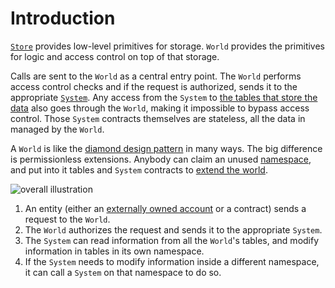 # Introduction

[`Store`](/store/introduction) provides low-level primitives for storage.
`World` provides the primitives for logic and access control on top of that storage.

Calls are sent to the `World` as a central entry point.
The `World` performs access control checks and if the request is authorized, sends it to the appropriate [`System`](/world/systems).
Any access from the `System` to [the tables that store the data](/world/tables) also goes through the `World`, making it impossible to bypass access control.
Those `System` contracts themselves are stateless, all the data in managed by the `World`.

A `World` is like the [diamond design pattern](https://eips.ethereum.org/EIPS/eip-2535) in many ways.
The big difference is permissionless extensions.
Anybody can claim an unused [namespace](/world/namespaces-access-control), and put into it tables and `System` contracts to [extend the world](/guides/extending-world).

![overall illustration](./world-intro.svg)

1. An entity (either an [externally owned account](https://ethereum.org/en/developers/docs/accounts/#types-of-account) or a contract) sends a request to the `World`.
2. The `World` authorizes the request and sends it to the appropriate `System`.
3. The `System` can read information from all the `World`'s tables, and modify information in tables in its own namespace.
4. If the `System` needs to modify information inside a different namespace, it can call a `System` on that namespace to do so.
